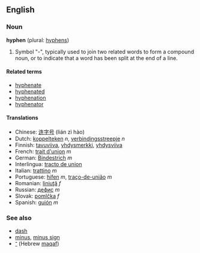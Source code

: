 {{wikipedia}}
==English=={{Punctuation marks}}
===Noun===
'''hyphen''' (plural: [[hyphens]])

# Symbol "-", typically used to join two related words to form a compound noun, or to indicate that a word has been split at the end of a line.

====Related terms====
*[[hyphenate]]
*[[hyphenated]]
*[[hyphenation]]
*[[hyphenator]]

====Translations====
*Chinese: [[连字号]] (lián zì hào)
*Dutch: [[koppelteken]] ''n'', [[verbindingsstreepje]] ''n''
*Finnish: [[tavuviiva]], [[yhdysmerkki]], [[yhdysviiva]]
*French: [[trait d'union]] ''m''
*German: [[Bindestrich]] ''m''
*Interlingua: [[tracto de union]]
*Italian: [[trattino]] ''m''
*Portuguese: [[hífen]] ''m'', [[traço-de-união]] ''m''
*Romanian: [[liniuţă]] ''f''
*Russian: [[дефис]] ''m''
*Slovak: [[pomlčka]] ''f''
*Spanish: [[guión]] ''m''

===See also===
*[[dash]]
*[[minus]], [[minus sign]]
*[[־]] (Hebrew [[maqaf]])